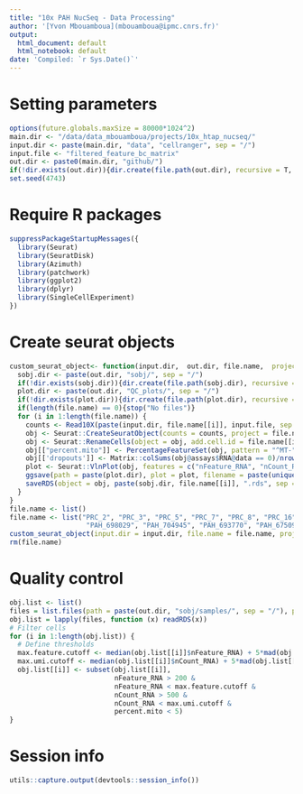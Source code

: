 ```yaml
---
title: "10x PAH NucSeq - Data Processing"
author: '[Yvon Mbouamboua](mbouamboua@ipmc.cnrs.fr)'
output:
  html_document: default
  html_notebook: default
date: 'Compiled: `r Sys.Date()`'
---
```


# Setting parameters
```r
options(future.globals.maxSize = 80000*1024^2)
main.dir <- "/data/data_mbouamboua/projects/10x_htap_nucseq/"
input.dir <- paste(main.dir, "data", "cellranger", sep = "/")
input.file <- "filtered_feature_bc_matrix"
out.dir <- paste0(main.dir, "github/")
if(!dir.exists(out.dir)){dir.create(file.path(out.dir), recursive = T, showWarnings = F)}
set.seed(4743)
```

# Require R packages
```r
suppressPackageStartupMessages({
  library(Seurat)
  library(SeuratDisk)
  library(Azimuth)
  library(patchwork)
  library(ggplot2)
  library(dplyr)
  library(SingleCellExperiment)
})
```


# Create seurat objects
```r
custom_seurat_object<- function(input.dir,  out.dir, file.name,  project = NULL){
  sobj.dir <- paste(out.dir, "sobj/", sep = "/")
  if(!dir.exists(sobj.dir)){dir.create(file.path(sobj.dir), recursive = T, showWarnings = F)}
  plot.dir <- paste(out.dir, "QC_plots/", sep = "/")
  if(!dir.exists(plot.dir)){dir.create(file.path(plot.dir), recursive = T, showWarnings = F)}
  if(length(file.name) == 0){stop("No files")}
  for (i in 1:length(file.name)) {
    counts <- Read10X(paste(input.dir, file.name[[i]], input.file, sep = "/"))
    obj <- Seurat::CreateSeuratObject(counts = counts, project = file.name[[i]])
    obj <- Seurat::RenameCells(object = obj, add.cell.id = file.name[[i]])
    obj[["percent.mito"]] <- PercentageFeatureSet(obj, pattern = "^MT-")
    obj[['dropouts']] <- Matrix::colSums(obj@assays$RNA@data == 0)/nrow(obj@assays$RNA)
    plot <- Seurat::VlnPlot(obj, features = c("nFeature_RNA", "nCount_RNA", "dropouts", "percent.mito"), ncol = 4) + NoLegend()
    ggsave(path = paste(plot.dir), plot = plot, filename = paste(unique(obj$orig.ident),"_QC.png", sep = ""), width = 7, height = 3)
    saveRDS(object = obj, paste(sobj.dir, file.name[[i]], ".rds", sep = ""))
  }
}
file.name <- list()
file.name <- list("PRC_2", "PRC_3", "PRC_5", "PRC_7", "PRC_8", "PRC_16", "PRC_18",
                   "PAH_698029", "PAH_704945", "PAH_693770", "PAH_675093", "PAH_691048", "PAH_672704", "PAH_688194")
custom_seurat_object(input.dir = input.dir, file.name = file.name, project = "NucSeq", out.dir = out.dir)
rm(file.name)
```

# Quality control
```r
obj.list <- list()
files = list.files(path = paste(out.dir, "sobj/samples/", sep = "/"), pattern = '.rds', full.names = T, recursive = F)
obj.list = lapply(files, function (x) readRDS(x))
# Filter cells
for (i in 1:length(obj.list)) {
  # Define thresholds
  max.feature.cutoff <- median(obj.list[[i]]$nFeature_RNA) + 5*mad(obj.list[[i]]$nFeature_RNA)
  max.umi.cutoff <- median(obj.list[[i]]$nCount_RNA) + 5*mad(obj.list[[i]]$nCount_RNA)
  obj.list[[i]] <- subset(obj.list[[i]], 
                          nFeature_RNA > 200 & 
                          nFeature_RNA < max.feature.cutoff & 
                          nCount_RNA > 500 &
                          nCount_RNA < max.umi.cutoff &
                          percent.mito < 5)
}
```

# Session info
```r
utils::capture.output(devtools::session_info())
```
